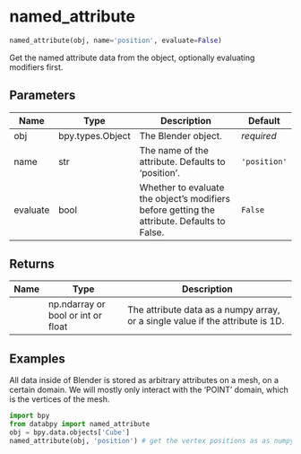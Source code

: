 # named_attribute { #databpy.named_attribute }

```python
named_attribute(obj, name='position', evaluate=False)
```

Get the named attribute data from the object, optionally evaluating modifiers first.

## Parameters {.doc-section .doc-section-parameters}

| Name     | Type             | Description                                                                                 | Default      |
|----------|------------------|---------------------------------------------------------------------------------------------|--------------|
| obj      | bpy.types.Object | The Blender object.                                                                         | _required_   |
| name     | str              | The name of the attribute. Defaults to 'position'.                                          | `'position'` |
| evaluate | bool             | Whether to evaluate the object's modifiers before getting the attribute. Defaults to False. | `False`      |

## Returns {.doc-section .doc-section-returns}

| Name   | Type                               | Description                                                                    |
|--------|------------------------------------|--------------------------------------------------------------------------------|
|        | np.ndarray or bool or int or float | The attribute data as a numpy array, or a single value if the attribute is 1D. |

## Examples {.doc-section .doc-section-examples}

All data inside of Blender is stored as arbitrary attributes on a mesh, on a certain domain.
We will mostly only interact with the 'POINT' domain, which is the vertices of the mesh.

```python
import bpy
from databpy import named_attribute
obj = bpy.data.objects['Cube']
named_attribute(obj, 'position') # get the vertex positions as as numpy array
```